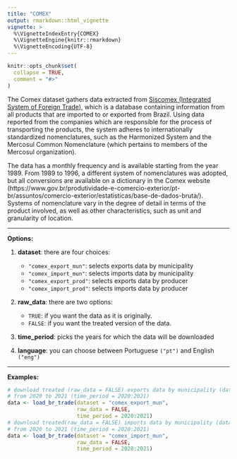 ---
title: "COMEX"
output: rmarkdown::html_vignette
vignette: >
  %\VignetteIndexEntry{COMEX}
  %\VignetteEngine{knitr::rmarkdown}
  %\VignetteEncoding{UTF-8}
---

```{r, include = FALSE}
knitr::opts_chunk$set(
  collapse = TRUE,
  comment = "#>"
)
```

The Comex dataset gathers data extracted from [Siscomex (Integrated System of Foreign Trade)](https://www.gov.br/produtividade-e-comercio-exterior/pt-br/assuntos/comercio-exterior/estatisticas/base-de-dados-bruta/), which is a database containing information from all products that are imported to or exported from Brazil. Using data reported from the companies which are responsible for the process of transporting the products, the system adheres to internationally standardized nomenclatures, such as the Harmonized System and the Mercosul Common Nomenclature (which pertains to members of the Mercosul organization). 

The data has a monthly frequency and is available starting from the year 1989. From 1989 to 1996, a different system of nomenclatures was adopted, but all conversions are available on a dictionary in the Comex website (https://www.gov.br/produtividade-e-comercio-exterior/pt-br/assuntos/comercio-exterior/estatisticas/base-de-dados-bruta/). Systems of nomenclature vary in the degree of detail in terms of the product involved, as well as other characteristics, such as unit and granularity of location. 

***
**Options:**

  1. **dataset**: there are four choices:
      * `"comex_export_mun"`: selects exports data by municipality
      * `"comex_import_mun"`: selects imports data by municipality
      * `"comex_export_prod"`: selects exports data by producer
      * `"comex_import_prod"`: selects imports data by producer

  2. **raw_data**: there are two options:
      * `TRUE`: if you want the data as it is originally.
      * `FALSE`: if you want the treated version of the data. 
  
  3. **time_period**: picks the years for which the data will be downloaded

  4. **language**: you can choose between Portuguese `("pt")` and English `("eng")`
  
***

**Examples:**

```{r, eval = FALSE}
# download treated (raw_data = FALSE) exports data by municipality (dataset = "comex_export_mun")
# from 2020 to 2021 (time_period = 2020:2021)
data <- load_br_trade(dataset = "comex_export_mun", 
                      raw_data = FALSE, 
                      time_period = 2020:2021)
# download treated(raw_data = FALSE) imports data by municipality (dataset = "comex_import_mun")
# from 2020 to 2021 (time_period = 2020:2021) 
data <- load_br_trade(dataset = "comex_import_mun",
                      raw_data = FALSE, 
                      time_period = 2020:2021)
```
